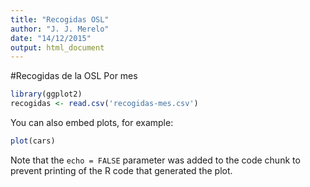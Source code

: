 ```yaml
---
title: "Recogidas OSL"
author: "J. J. Merelo"
date: "14/12/2015"
output: html_document
---
```


#Recogidas de la OSL Por mes 

```r
library(ggplot2)
recogidas <- read.csv('recogidas-mes.csv')
```

You can also embed plots, for example:

```r
plot(cars)
```

Note that the `echo = FALSE` parameter was added to the code chunk to prevent printing of the R code that generated the plot.
